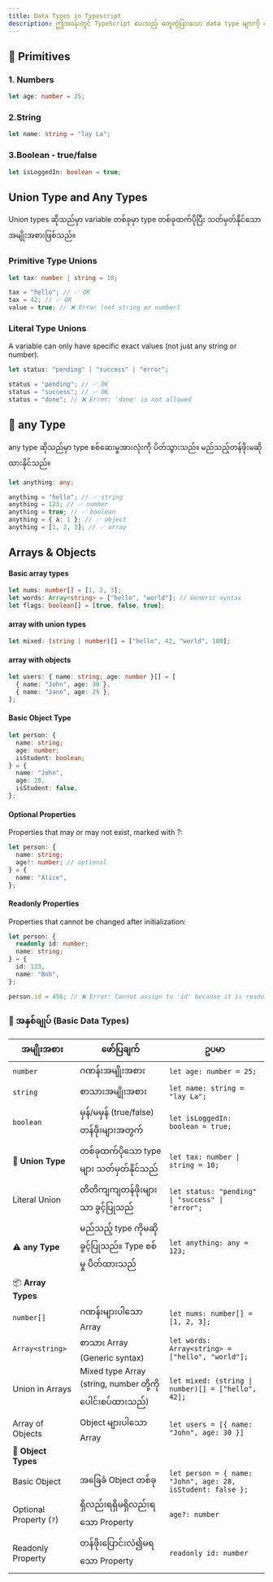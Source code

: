 ```yaml
---
title: Data Types in Typescript
description: ဤအခန်းတွင် TypeScript ပေးသည့် မတူကွဲပြားသော data type များကို လေ့လာသင်ယူမည်ဖြစ်သည်။
---
```


## 🔹 Primitives

### 1. Numbers

```typescript
let age: number = 25;
```

### 2.String

```typescript
let name: string = "lay La";
```

### 3.Boolean - true/false

```typescript
let isLoggedIn: boolean = true;
```

## Union Type and Any Types

Union types ဆိုသည်မှာ variable တစ်ခုမှာ type တစ်ခုထက်ပိုပြီး သတ်မှတ်နိုင်သောအမျိုးအစားဖြစ်သည်။

### Primitive Type Unions

```typescript
let tax: number | string = 10;

tax = "hello"; // ✅ OK
tax = 42; // ✅ OK
value = true; // ❌ Error (not string or number)
```

### Literal Type Unions

A variable can only have specific exact values (not just any string or number).

```typescript
let status: "pending" | "success" | "error";

status = "pending"; // ✅ OK
status = "success"; // ✅ OK
status = "done"; // ❌ Error: 'done' is not allowed
```

## 🔶 any Type

any type ဆိုသည်မှာ type စစ်ဆေးမှုအားလုံးကို ပိတ်သွားသည်။ မည်သည့်တန်ဖိုးမဆို ထားနိုင်သည်။

```typescript
let anything: any;

anything = "hello"; // ✅ string
anything = 123; // ✅ number
anything = true; // ✅ boolean
anything = { a: 1 }; // ✅ object
anything = [1, 2, 3]; // ✅ array
```

## Arrays & Objects

#### Basic array types

```typescript
let nums: number[] = [1, 2, 3];
let words: Array<string> = ["hello", "world"]; // Generic syntax
let flags: boolean[] = [true, false, true];
```

#### array with union types

```typescript
let mixed: (string | number)[] = ["hello", 42, "world", 100];
```

#### array with objects

```typescript
let users: { name: string; age: number }[] = [
  { name: "John", age: 30 },
  { name: "Jane", age: 25 },
];
```

#### Basic Object Type

```typescript
let person: {
  name: string;
  age: number;
  isStudent: boolean;
} = {
  name: "John",
  age: 28,
  isStudent: false,
};
```

#### Optional Properties

Properties that may or may not exist, marked with ?:

```typescript
let person: {
  name: string;
  age?: number; // optional
} = {
  name: "Alice",
};
```

#### Readonly Properties

Properties that cannot be changed after initialization:

```typescript
let person: {
  readonly id: number;
  name: string;
} = {
  id: 123,
  name: "Bob",
};

person.id = 456; // ❌ Error: Cannot assign to 'id' because it is readonly.
```

### 📝 အနှစ်ချုပ် (Basic Data Types)

| **အမျိုးအစား**          | **ဖော်ပြချက်**                                            | **ဥပမာ**                                                    |
| ----------------------- | --------------------------------------------------------- | ----------------------------------------------------------- |
| `number`                | ဂဏန်းအမျိုးအစား                                           | `let age: number = 25;`                                     |
| `string`                | စာသားအမျိုးအစား                                           | `let name: string = "lay La";`                              |
| `boolean`               | မှန်/မမှန် (true/false) တန်ဖိုးများအတွက်                  | `let isLoggedIn: boolean = true;`                           |
| 🔸 **Union Type**       | တစ်ခုထက်ပိုသော type များ သတ်မှတ်နိုင်သည်                  | `let tax: number \| string = 10;`                           |
| Literal Union           | တိတိကျကျတန်ဖိုးများသာ ခွင့်ပြုသည်                         | `let status: "pending" \| "success" \| "error";`            |
| ⚠️ **any Type**         | မည်သည့် type ကိုမဆို ခွင့်ပြုသည်။ Type စစ်မှု ပိတ်ထားသည်  | `let anything: any = 123;`                                  |
| 📦 **Array Types**      |                                                           |                                                             |
| `number[]`              | ဂဏန်းများပါသော Array                                      | `let nums: number[] = [1, 2, 3];`                           |
| `Array<string>`         | စာသား Array (Generic syntax)                              | `let words: Array<string> = ["hello", "world"];`            |
| Union in Arrays         | Mixed type Array (string, number တို့ကို ပေါင်းစပ်ထားသည်) | `let mixed: (string \| number)[] = ["hello", 42];`          |
| Array of Objects        | Object များပါသော Array                                    | `let users = [{ name: "John", age: 30 }]`                   |
| 🧱 **Object Types**     |                                                           |                                                             |
| Basic Object            | အခြေခံ Object တစ်ခု                                       | `let person = { name: "John", age: 28, isStudent: false };` |
| Optional Property (`?`) | ရှိလည်းရရှိမရှိလည်းရသော Property                          | `age?: number`                                              |
| Readonly Property       | တန်ဖိုးပြောင်းလဲ၍မရသော Property                           | `readonly id: number`                                       |
